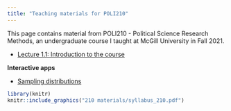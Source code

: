 ```yaml
---
title: "Teaching materials for POLI210"
---
```


This page contains material from POLI210 - Political Science Research Methods, an undergraduate course I taught at McGill University in Fall 2021. 

+ <a href="210 materials/1.1-Introduction.pdf">Lecture 1.1: Introduction to the course</a>

<b> Interactive apps </b>

+ [Sampling distributions](https://3nzgux-olivier-bergeron0boutin.shinyapps.io/shiny_sampling/)

```r
library(knitr)
knitr::include_graphics("210 materials/syllabus_210.pdf")
```

